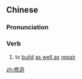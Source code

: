 ==Chinese==
{{zh-forms}}

===Pronunciation===
{{zh-pron
|m=xiūzào
|c=sau1 zou6
|mn=qz:siu-chǒ/tw,xm,zz:siu-chō
|cat=v
}}

===Verb===
{{zh-verb}}

# to [[build]] [[as well as]] [[repair]]

[[zh:修造]]